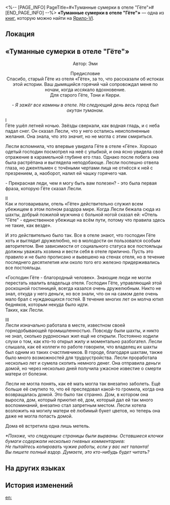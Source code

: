 <%-- [PAGE_INFO]
PageTitle=#«Туманные сумерки в отеле "Гёте"»#
[END_PAGE_INFO] --%>
{{Дополнить}}
{{Книга Инфобокс
|id           = 107
|partIds      = 190241
|Название     = 
|Изображение  = Иконка Книга.png
|Мир          = Ярило-VI
|Томов        = 1
|Автор        = <!--нужно добавить-->
|Описание     = Отрывки романа, написанного драматургом, известным своими романтическими историями. Он основан на истории отеля «Гёте».
|Том1         = {{tx}}
|Источник1    = {{tx|Отсутствует источник}}
|Персонажи    = 
|Фракции      = 
}}
'''«Туманные сумерки в отеле "Гёте"»''' — одна из [[Книги|книг]], которую можно найти на [[Ярило-VI]].

==Локация==
{{Отметка карты|<!--название карты-->|<!--id отметки-->}}

==«Туманные сумерки в отеле "Гёте"»==
<div align="center">Автор: Эми

Предисловие<br />
Спасибо, старый Гёте из отеля «Гёте», за то, что рассказали об истоках этой истории. Ваш дымящийся горячий чай сопровождал меня по ночам, когда иссякало вдохновение.<br />
Для старого Гёте, Тони и Керри.

''- Я зажёг все камины в отеле. На следующий день весь город был окутан туманом.''</div>

I<br />
Гёте ушёл летней ночью. Звёзды сверкали, как водная гладь, и с неба падал снег. Он сказал Лесли, что у него остались неисполненные желания. Она знала, что это значит, но не могла с этим смириться.

Лесли вспомнила, что впервые увидела Гёте в отеле «Гёте». Хорошо одетый господин посмотрел на неё с улыбкой, и она ясно увидела своё отражение в карамельной глубине его глаз. Однако после побега она была растрёпана и выглядела неподобающе. Лесли поспешно отвела глаза, но джентльмен с точёными чертами лица не отнёсся к ней с презрением, а, наоборот, налил ей чашку горячего чая.

- Прекрасная леди, чем я могу быть вам полезен? - это была первая фраза, которую Гёте сказал Лесли.

II<br />
Как и поговаривали, отель «Гёте» действительно служил всем убежищем в этом полном раздора мире. Когда Лесли бежала сюда из шахты, добрый пожилой мужчина с больной ногой сказал ей: «Отель "Гёте" - единственное убежище на всём пути, потому что правила здесь не такие, как везде».

И это действительно было так. Все в отеле знают, что господин Гёте хоть и выглядит дружелюбно, но в молодости он пользовался особым авторитетом. Вне зависимости от социального статуса все постояльцы должны уважать хозяина и вести себя в отеле прилично. Пусть это правило и не было прописано и вывешено на стенах отеля, но в течение последнего десятилетия или около того его железно придерживались все постояльцы.

«Господин Гёте - благородный человек». Знающие люди не могли перестать хвалить владельца отеля. Господин Гёте, управляющий этой роскошной гостиницей, всегда казался очень дружелюбным. Никто не знал, откуда у него деньги, но все знали, что он на самом деле очень мало брал с нуждающихся гостей. В течение многих лет он молча ютил бедняков, которым некуда было идти.<br />
Таких, как Лесли.

III<br />
Лесли изначально работала в месте, известном своей горнодобывающей промышленностью. Повсюду были шахты, и никто не знал, сколько рудоносных жил ещё не открыли. Постоянно ходили слухи о том, как кто-то открыл жилу и моментально разбогател. Лесли слышала, как её коллеги по работе говорили, что владелец их шахты был одним из таких счастливчиков. В городе, благодаря шахтам, также было много возможностей для трудоустройства. Лесли проработала несколько лет и сумела скопить немного денег. Она отправила деньги домой, но через несколько дней получила ужасное известие о смерти матери от болезни.

Лесли не могла понять, как её мать могла так внезапно заболеть. Ещё больше её смутило то, что её преследовал какой-то громила, когда она возвращалась домой. Это было так странно. Дом, в котором она выросла, дом, который приютил её, дом, который дал ей так много воспоминаний, внезапно стал запретным местом. Лесли хотела возложить на могилу матери её любимый букет цветов, но теперь она даже не могла попасть домой.

Дома её встретила одна лишь метель.

''*Похоже, что следующие страницы были вырваны. Оставшиеся клочки бумаги содержали несколько гневных комментариев:''<br />
''Не пытайтесь копировать чужие работы, если у вас нет таланта!''<br />
''Вы пишете полный вздор. Думаете, это кто-нибудь будет читать?''

==На других языках==
{{На других языках
|en   = ''Evening Ember at the Goethe Hotel''
|zhs  = 《歌德宾馆的夜与雾》
|zht  = 《歌德賓館的夜與霧》
|ja   = 『ゲーテホテルの黄昏と夕焼け』
|ko   = ≪괴테 호텔의 황혼과 노을≫
|es   = «La luz del ocaso en el Hotel Goethe»
|fr   = ''Crépuscule à l'Hôtel Goethe''
|ru   = «Туманные сумерки в отеле "Гёте"»
|th   = ค่ำคืนในม่านหมอกของ Goethe Hotel
|vi   = Đêm Tối Và Mây Mù Của Khách Sạn Goethe
|de   = „Dämmerung im Hotel Goethe“
|id   = "Malam dan Kabut di Hotel Goethe"
|pt   = "Fim de Tarde no Hotel Goethe"
}}

==История изменений==
{{История изменений|3.5}}

[[en:]]